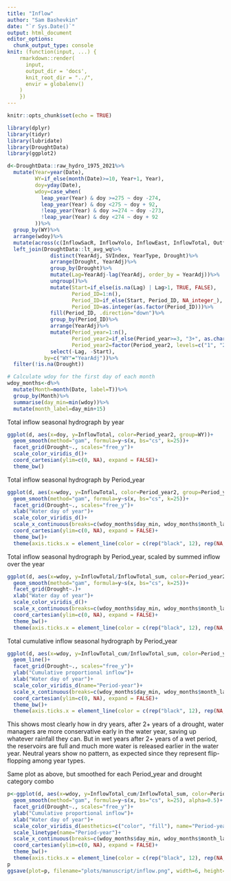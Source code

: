 ```yaml
---
title: "Inflow"
author: "Sam Bashevkin"
date: "`r Sys.Date()`"
output: html_document
editor_options: 
  chunk_output_type: console
knit: (function(input, ...) {
    rmarkdown::render(
      input,
      output_dir = 'docs',
      knit_root_dir = "../",
      envir = globalenv()
    )
    })
---
```


```r
knitr::opts_chunk$set(echo = TRUE)
```


```r
library(dplyr)
library(tidyr)
library(lubridate)
library(DroughtData)
library(ggplot2)
```

```r
d<-DroughtData::raw_hydro_1975_2021%>%
  mutate(Year=year(Date),
         WY=if_else(month(Date)>=10, Year+1, Year),
         doy=yday(Date),
         wdoy=case_when(
           leap_year(Year) & doy >=275 ~ doy -274,
           leap_year(Year) & doy <275 ~ doy + 92,
           !leap_year(Year) & doy >=274 ~ doy -273,
           !leap_year(Year) & doy <274 ~ doy + 92
         ))%>%
  group_by(WY)%>%
  arrange(wdoy)%>%
  mutate(across(c(InflowSacR, InflowYolo, InflowEast, InflowTotal, Outflow, Export), list(cum=~cumsum(.x), sum=~sum(.x))))%>%
  left_join(DroughtData::lt_avg_wq%>%
              distinct(YearAdj, SVIndex, YearType, Drought)%>%
              arrange(Drought, YearAdj)%>%
              group_by(Drought)%>%
              mutate(Lag=YearAdj-lag(YearAdj, order_by = YearAdj))%>%
              ungroup()%>%
              mutate(Start=if_else(is.na(Lag) | Lag>1, TRUE, FALSE),
                     Period_ID=1:n(),
                     Period_ID=if_else(Start, Period_ID, NA_integer_),
                     Period_ID=as.integer(as.factor(Period_ID)))%>%
              fill(Period_ID, .direction="down")%>%
              group_by(Period_ID)%>%
              arrange(YearAdj)%>%
              mutate(Period_year=1:n(),
                     Period_year2=if_else(Period_year>=3, "3+", as.character(Period_year)),
                     Period_year2=factor(Period_year2, levels=c("1", "2", "3+")))%>%
              select(-Lag, -Start),
            by=c("WY"="YearAdj"))%>%
  filter(!is.na(Drought))

# Calculate wdoy for the first day of each month
wdoy_months<-d%>%
  mutate(Month=month(Date, label=T))%>%
  group_by(Month)%>%
  summarise(day_min=min(wdoy))%>%
  mutate(month_label=day_min+15)
```

Total inflow seasonal hydrograph by year
```r
ggplot(d, aes(x=doy, y=InflowTotal, color=Period_year2, group=WY))+
  geom_smooth(method="gam", formula=y~s(x, bs="cs", k=25))+
  facet_grid(Drought~., scales="free_y")+
  scale_color_viridis_d()+
  coord_cartesian(ylim=c(0, NA), expand = FALSE)+
  theme_bw()
```

Total inflow seasonal hydrograph by Period_year
```r
ggplot(d, aes(x=wdoy, y=InflowTotal, color=Period_year2, group=Period_year2))+
  geom_smooth(method="gam", formula=y~s(x, bs="cs", k=25))+
  facet_grid(Drought~., scales="free_y")+
  xlab("Water day of year")+
  scale_color_viridis_d()+
  scale_x_continuous(breaks=c(wdoy_months$day_min, wdoy_months$month_label), labels=c(rep("", 12), as.character(wdoy_months$Month)))+
  coord_cartesian(ylim=c(0, NA), expand = FALSE)+
  theme_bw()+
  theme(axis.ticks.x = element_line(color = c(rep("black", 12), rep(NA, 12))))
```


Total inflow seasonal hydrograph by Period_year, scaled by summed inflow over the year
```r
ggplot(d, aes(x=wdoy, y=InflowTotal/InflowTotal_sum, color=Period_year2, group=Period_year2))+
  geom_smooth(method="gam", formula=y~s(x, bs="cs", k=25))+
  facet_grid(Drought~.)+
  xlab("Water day of year")+
  scale_color_viridis_d()+
  scale_x_continuous(breaks=c(wdoy_months$day_min, wdoy_months$month_label), labels=c(rep("", 12), as.character(wdoy_months$Month)))+
  coord_cartesian(ylim=c(0, NA), expand = FALSE)+
  theme_bw()+
  theme(axis.ticks.x = element_line(color = c(rep("black", 12), rep(NA, 12))))
```

Total cumulative inflow seasonal hydrograph by Period_year
```r
ggplot(d, aes(x=wdoy, y=InflowTotal_cum/InflowTotal_sum, color=Period_year2, group=WY))+
  geom_line()+
  facet_grid(Drought~., scales="free_y")+
  ylab("Cumulative proportional inflow")+
  xlab("Water day of year")+
  scale_color_viridis_d(name="Period-year")+
  scale_x_continuous(breaks=c(wdoy_months$day_min, wdoy_months$month_label), labels=c(rep("", 12), as.character(wdoy_months$Month)))+
  coord_cartesian(ylim=c(0, NA), expand = FALSE)+
  theme_bw()+
  theme(axis.ticks.x = element_line(color = c(rep("black", 12), rep(NA, 12))))
```

This shows most clearly how in dry years, after 2+ years of a drought, water managers are more conservative early in the water year, saving up whatever rainfall they can. But in wet years after 2+ years of a wet period, the reservoirs are full and much more water is released earlier in the water year. Neutral years show no pattern, as expected since they represent flip-flopping among year types.


Same plot as above, but smoothed for each Period_year and drought category combo
```r
p<-ggplot(d, aes(x=wdoy, y=InflowTotal_cum/InflowTotal_sum, color=Period_year2, fill=Period_year2, group=Period_year2, linetype=Period_year2))+
  geom_smooth(method="gam", formula=y~s(x, bs="cs", k=25), alpha=0.5)+
  facet_grid(Drought~., scales="free_y")+
  ylab("Cumulative proportional inflow")+
  xlab("Water day of year")+
  scale_color_viridis_d(aesthetics=c("color", "fill"), name="Period-year")+
  scale_linetype(name="Period-year")+
  scale_x_continuous(breaks=c(wdoy_months$day_min, wdoy_months$month_label), labels=c(rep("", 12), as.character(wdoy_months$Month)))+
  coord_cartesian(ylim=c(0, NA), expand = FALSE)+
  theme_bw()+
  theme(axis.ticks.x = element_line(color = c(rep("black", 12), rep(NA, 12))))
p
ggsave(plot=p, filename="plots/manuscript/inflow.png", width=6, height=4, units="in")
```

